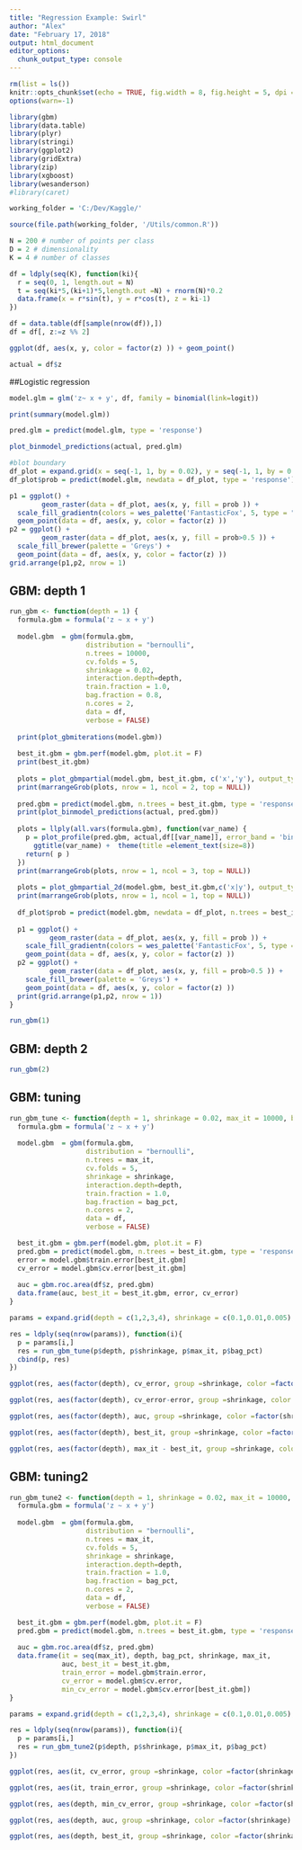 ---
title: "Regression Example: Swirl"
author: "Alex"
date: "February 17, 2018"
output: html_document
editor_options: 
  chunk_output_type: console
---

```{r setup, include=FALSE}
rm(list = ls())
knitr::opts_chunk$set(echo = TRUE, fig.width = 8, fig.height = 5, dpi = 240)
options(warn=-1)

library(gbm)
library(data.table)
library(plyr)
library(stringi)
library(ggplot2)
library(gridExtra)
library(zip)
library(xgboost)
library(wesanderson)
#library(caret)

working_folder = 'C:/Dev/Kaggle/'

source(file.path(working_folder, '/Utils/common.R'))
```

```{r data_set}
N = 200 # number of points per class
D = 2 # dimensionality
K = 4 # number of classes

df = ldply(seq(K), function(ki){
  r = seq(0, 1, length.out = N)
  t = seq(ki*5,(ki+1)*5,length.out =N) + rnorm(N)*0.2 
  data.frame(x = r*sin(t), y = r*cos(t), z = ki-1)
})

df = data.table(df[sample(nrow(df)),])
df = df[, z:=z %% 2]

ggplot(df, aes(x, y, color = factor(z) )) + geom_point()

actual = df$z

```

##Logistic regression

```{r logistic_reg}

model.glm = glm('z~ x + y', df, family = binomial(link=logit))

print(summary(model.glm))

pred.glm = predict(model.glm, type = 'response')

plot_binmodel_predictions(actual, pred.glm)

#blot boundary
df_plot = expand.grid(x = seq(-1, 1, by = 0.02), y = seq(-1, 1, by = 0.02))
df_plot$prob = predict(model.glm, newdata = df_plot, type = 'response')

p1 = ggplot() + 
        geom_raster(data = df_plot, aes(x, y, fill = prob )) +  
  scale_fill_gradientn(colors = wes_palette('FantasticFox', 5, type = "continuous"))+
  geom_point(data = df, aes(x, y, color = factor(z) )) 
p2 = ggplot() + 
        geom_raster(data = df_plot, aes(x, y, fill = prob>0.5 )) +  
  scale_fill_brewer(palette = 'Greys') +
  geom_point(data = df, aes(x, y, color = factor(z) )) 
grid.arrange(p1,p2, nrow = 1)
```

## GBM: depth 1

```{r gbm_1d}

run_gbm <- function(depth = 1) {
  formula.gbm = formula('z ~ x + y')
  
  model.gbm  = gbm(formula.gbm,
                   distribution = "bernoulli",
                   n.trees = 10000,
                   cv.folds = 5,
                   shrinkage = 0.02,
                   interaction.depth=depth,
                   train.fraction = 1.0,
                   bag.fraction = 0.8,
                   n.cores = 2,
                   data = df,
                   verbose = FALSE)
  
  print(plot_gbmiterations(model.gbm))
  
  best_it.gbm = gbm.perf(model.gbm, plot.it = F)
  print(best_it.gbm)
  
  plots = plot_gbmpartial(model.gbm, best_it.gbm, c('x','y'), output_type = 'response')
  print(marrangeGrob(plots, nrow = 1, ncol = 2, top = NULL))
  
  pred.gbm = predict(model.gbm, n.trees = best_it.gbm, type = 'response')
  print(plot_binmodel_predictions(actual, pred.gbm))
  
  plots = llply(all.vars(formula.gbm), function(var_name) {
    p = plot_profile(pred.gbm, actual,df[[var_name]], error_band = 'binom', min_obs = 3) +
      ggtitle(var_name) +  theme(title =element_text(size=8))
    return( p )
  })
  print(marrangeGrob(plots, nrow = 1, ncol = 3, top = NULL))
  
  plots = plot_gbmpartial_2d(model.gbm, best_it.gbm,c('x|y'), output_type = 'response')
  print(marrangeGrob(plots, nrow = 1, ncol = 1, top = NULL))
  
  df_plot$prob = predict(model.gbm, newdata = df_plot, n.trees = best_it.gbm, type = 'response')
  
  p1 = ggplot() + 
          geom_raster(data = df_plot, aes(x, y, fill = prob )) +  
    scale_fill_gradientn(colors = wes_palette('FantasticFox', 5, type = "continuous"))+
    geom_point(data = df, aes(x, y, color = factor(z) )) 
  p2 = ggplot() + 
          geom_raster(data = df_plot, aes(x, y, fill = prob>0.5 )) +  
    scale_fill_brewer(palette = 'Greys') +
    geom_point(data = df, aes(x, y, color = factor(z) )) 
  print(grid.arrange(p1,p2, nrow = 1))
}

run_gbm(1)

```

## GBM: depth 2

```{r gbm_2d}

run_gbm(2)

```


## GBM: tuning

```{r gbm_tunning}

run_gbm_tune <- function(depth = 1, shrinkage = 0.02, max_it = 10000, bag_pct = 0.8) {
  formula.gbm = formula('z ~ x + y')
  
  model.gbm  = gbm(formula.gbm,
                   distribution = "bernoulli",
                   n.trees = max_it,
                   cv.folds = 5,
                   shrinkage = shrinkage,
                   interaction.depth=depth,
                   train.fraction = 1.0,
                   bag.fraction = bag_pct,
                   n.cores = 2,
                   data = df,
                   verbose = FALSE)

  best_it.gbm = gbm.perf(model.gbm, plot.it = F)
  pred.gbm = predict(model.gbm, n.trees = best_it.gbm, type = 'response')
  error = model.gbm$train.error[best_it.gbm]
  cv_error = model.gbm$cv.error[best_it.gbm]
  
  auc = gbm.roc.area(df$z, pred.gbm)
  data.frame(auc, best_it = best_it.gbm, error, cv_error)
}

params = expand.grid(depth = c(1,2,3,4), shrinkage = c(0.1,0.01,0.005), max_it = c(1, 5, 10)*1000, bag_pct = c(0.6,0.8,1.0))

res = ldply(seq(nrow(params)), function(i){
  p = params[i,]
  res = run_gbm_tune(p$depth, p$shrinkage, p$max_it, p$bag_pct)
  cbind(p, res)
})

ggplot(res, aes(factor(depth), cv_error, group =shrinkage, color =factor(shrinkage) )) + geom_line() + facet_grid(max_it~bag_pct)

ggplot(res, aes(factor(depth), cv_error-error, group =shrinkage, color =factor(shrinkage) )) + geom_line() + facet_grid(max_it~bag_pct)

ggplot(res, aes(factor(depth), auc, group =shrinkage, color =factor(shrinkage) )) + geom_line() + facet_grid(max_it~bag_pct)

ggplot(res, aes(factor(depth), best_it, group =shrinkage, color =factor(shrinkage) )) + geom_line() + facet_grid(max_it~bag_pct)

ggplot(res, aes(factor(depth), max_it - best_it, group =shrinkage, color =factor(shrinkage) )) + geom_line() + facet_grid(max_it~bag_pct)
```


## GBM: tuning2
```{r gbm_tunning2}

run_gbm_tune2 <- function(depth = 1, shrinkage = 0.02, max_it = 10000, bag_pct = 0.8) {
  formula.gbm = formula('z ~ x + y')
  
  model.gbm  = gbm(formula.gbm,
                   distribution = "bernoulli",
                   n.trees = max_it,
                   cv.folds = 5,
                   shrinkage = shrinkage,
                   interaction.depth=depth,
                   train.fraction = 1.0,
                   bag.fraction = bag_pct,
                   n.cores = 2,
                   data = df,
                   verbose = FALSE)

  best_it.gbm = gbm.perf(model.gbm, plot.it = F)
  pred.gbm = predict(model.gbm, n.trees = best_it.gbm, type = 'response')
  
  auc = gbm.roc.area(df$z, pred.gbm)
  data.frame(it = seq(max_it), depth, bag_pct, shrinkage, max_it,
             auc, best_it = best_it.gbm, 
             train_error = model.gbm$train.error, 
             cv_error = model.gbm$cv.error,
             min_cv_error = model.gbm$cv.error[best_it.gbm])
}

params = expand.grid(depth = c(1,2,3,4), shrinkage = c(0.1,0.01,0.005), max_it = 30000, bag_pct = c(0.6,0.8,1.0))

res = ldply(seq(nrow(params)), function(i){
  p = params[i,]
  res = run_gbm_tune2(p$depth, p$shrinkage, p$max_it, p$bag_pct)
})

ggplot(res, aes(it, cv_error, group =shrinkage, color =factor(shrinkage) )) + geom_line() + facet_grid(depth~bag_pct)

ggplot(res, aes(it, train_error, group =shrinkage, color =factor(shrinkage) )) + geom_line() + facet_grid(depth~bag_pct)

ggplot(res, aes(depth, min_cv_error, group =shrinkage, color =factor(shrinkage) )) + geom_line() + facet_grid(~bag_pct)

ggplot(res, aes(depth, auc, group =shrinkage, color =factor(shrinkage) )) + geom_line() + facet_grid(~bag_pct)

ggplot(res, aes(depth, best_it, group =shrinkage, color =factor(shrinkage) )) + geom_line() + facet_grid(~bag_pct)



```

